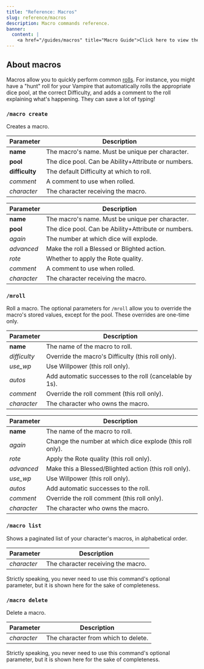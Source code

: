 ```yaml
---
title: "Reference: Macros"
slug: reference/macros
description: Macro commands reference.
banner:
  content: |
    <a href="/guides/macros" title="Macro Guide">Click here to view the macro guide.</a>
---
```



<RefBoilerplate command="macro" botsDiffer={true} />

## About macros

Macros allow you to quickly perform common [rolls](/guides/rolls). For instance, you might have a "hunt" roll for your Vampire that automatically rolls the appropriate dice pool, at the correct Difficulty, and adds a comment to the roll explaining what's happening. They can save a lot of typing!

### `/macro create`

Creates a macro.


<Tabs syncKey="bot">
  <TabItem label="Botch (WoD)">

  | Parameter       | Description                                         |
  |-----------------|-----------------------------------------------------|
  | **name**        | The macro's name. Must be unique per character.     |
  | **pool**        | The dice pool. Can be Ability+Attribute or numbers. |
  | **difficulty**  | The default Difficulty at which to roll.            |
  | *comment*       | A comment to use when rolled.                       |
  | *character*     | The character receiving the macro.                  |

  </TabItem>
  <TabItem label="Beat (CofD)">

  | Parameter   | Description                                         |
  |-------------|-----------------------------------------------------|
  | **name**    | The macro's name. Must be unique per character.     |
  | **pool**    | The dice pool. Can be Ability+Attribute or numbers. |
  | *again*     | The number at which dice will explode.              |
  | *advanced*  | Make the roll a Blessed or Blighted action.         |
  | *rote*      | Whether to apply the Rote quality.                  |
  | *comment*   | A comment to use when rolled.                       |
  | *character* | The character receiving the macro.                  |

  </TabItem>
</Tabs>

### `/mroll`

Roll a macro. The optional parameters for `/mroll` allow you to override the macro's stored values, except for the pool. These overrides are one-time only.

<Tabs syncKey="bot">
  <TabItem label="Botch (WoD)">

  | Parameter    | Description                                               |
  |--------------|-----------------------------------------------------------|
  | **name**     | The name of the macro to roll.                            |
  | *difficulty* | Override the macro's Difficulty (this roll only).         |
  | *use_wp*     | Use Willpower (this roll only).                           |
  | *autos*      | Add automatic successes to the roll (cancelable by 1s).   |
  | *comment*    | Override the roll comment (this roll only).               |
  | *character*  | The character who owns the macro.                         |
  
  </TabItem>
  <TabItem label="Beat (CofD)">

  | Parameter   | Description                                               |
  |-------------|-----------------------------------------------------------|
  | **name**    | The name of the macro to roll.                            |
  | *again*     | Change the number at which dice explode (this roll only). |
  | *rote*      | Apply the Rote quality (this roll only).                  |
  | *advanced*  | Make this a Blessed/Blighted action (this roll only).     |
  | *use_wp*    | Use Willpower (this roll only).                           |
  | *autos*     | Add automatic successes to the roll.                      |
  | *comment*   | Override the roll comment (this roll only).               |
  | *character* | The character who owns the macro.                         |

  </TabItem>
</Tabs>

### `/macro list`

Shows a paginated list of your character's macros, in alphabetical order.

| Parameter   | Description                                         |
|-------------|-----------------------------------------------------|
| *character* | The character receiving the macro.                  |

<Aside>
  Strictly speaking, you never need to use this command's optional parameter, but it is shown here for the sake of completeness.
</Aside>

### `/macro delete`

Delete a macro.

| Parameter   | Description                                         |
|-------------|-----------------------------------------------------|
| *character* | The character from which to delete.                 |

<Aside>
  Strictly speaking, you never need to use this command's optional parameter, but it is shown here for the sake of completeness.
</Aside>

